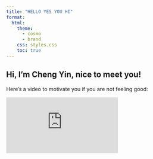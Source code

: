 ```yaml
---
title: "HELLO YES YOU HI"
format:
  html:
    theme: 
      - cosmo
      - brand
    css: styles.css
    toc: true
---
```


## Hi, I’m Cheng Yin, nice to meet you!

Here’s a video to motivate you if you are not feeling good:

::: {.video-container}
<iframe src="https://www.youtube.com/embed/rZLVIVByZn8"
        title="Citizen Soldier motivational video"
        frameborder="0"
        allow="accelerometer; autoplay; clipboard-write; encrypted-media; gyroscope; picture-in-picture"
        allowfullscreen>
</iframe>
:::
